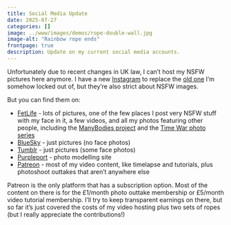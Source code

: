 ```yaml
---
title: Social Media Update
date: 2025-07-27
categories: []
image: ../www/images/demos/rope-double-wall.jpg
image-alt: "Rainbow rope ends"
frontpage: true
description: Update on my current social media accounts.
---
```


Unfortunately due to recent changes in UK law, I can't host my NSFW pictures here anymore. I have a new [Instagram](https://www.instagram.com/setonix.art/) to replace the [old one](https://www.instagram.com/setonix.shibari/) I'm somehow locked out of, but they're also strict about NSFW images.

But you can find them on:

* [FetLife](https://fetlife.com/Setonix) - lots of pictures, one of the few places I post very NSFW stuff with my face in it, a few videos, and all my photos featuring other people, including the [ManyBodies project](https://fetlife.com/Setonix/posts/12032962) and the [Time War photo series](https://fetlife.com/Setonix/posts/11309021)
* [BlueSky](https://bsky.app/profile/setonix.art) - just pictures (no face photos)
* [Tumblr](https://www.tumblr.com/setonix-shibari) - just pictures (some face photos)
* [Purpleport](https://purpleport.com/portfolio/setonix/) - photo modelling site
* [Patreon](https://patreon.com/Setonix) - most of my video content, like timelapse and tutorials, plus photoshoot outtakes that aren't anywhere else


Patreon is the only platform that has a subscription option. Most of the content on there is for the £1/month photo outtake membership or £5/month video tutorial membership. I'll try to keep transparent earnings on there, but so far it's just covered the costs of my video hosting plus two sets of ropes (but I really appreciate the contributions!)
